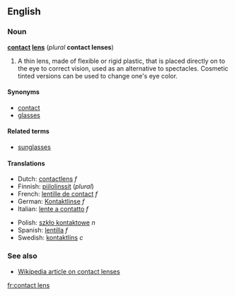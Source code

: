 ==English==
===Noun===
'''[[contact]] [[lens]]''' (''plural'' '''contact lenses''')

# A thin lens, made of flexible or rigid plastic, that is placed directly on to the eye to correct vision, used as an alternative to spectacles. Cosmetic tinted versions can be used to change one's eye color.

====Synonyms====
*[[contact]]
*[[glasses]]

====Related terms====
*[[sunglasses]]

====Translations====
{{top}}
*Dutch: [[contactlens]] ''f''
*Finnish: [[piilolinssit]] (''plural'')
*French: [[lentille de contact]] ''f''
*German: [[Kontaktlinse]] ''f''
*Italian: [[lente a contatto]] ''f''
{{mid}}
*Polish: [[szkło kontaktowe]] ''n''
*Spanish: [[lentilla]] ''f''
*Swedish: [[kontaktlins]] ''c''
{{bottom}}

===See also===
*[[w:contact lens|Wikipedia article on contact lenses]]

[[fr:contact lens]]